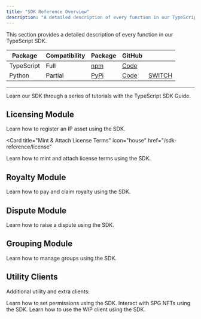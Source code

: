 ```yaml
---
title: "SDK Reference Overview"
description: "A detailed description of every function in our TypeScript SDK"
---
```


This section provides a detailed description of every function in our TypeScript SDK.

| Package                                                        | Compatibility                                                 | Package                                                                                                 | GitHub                                                                                                             |                                 |
| -------------------------------------------------------------- | ------------------------------------------------------------- | ------------------------------------------------------------------------------------------------------- | ------------------------------------------------------------------------------------------------------------------ | ------------------------------- |
| <Icon icon="screwdriver-wrench" iconType="solid" /> TypeScript | <Icon icon="check" iconType="solid" /> Full                   | <Icon icon="box-open" iconType="solid" /> [npm](https://www.npmjs.com/package/@story-protocol/core-sdk) | <Icon icon="arrow-up-right-from-square" iconType="solid" /> [Code](https://github.com/storyprotocol/sdk/tree/main) |
| <Icon icon="python" iconType="solid" /> Python                 | <Icon icon="triangle-exclamation" iconType="solid" /> Partial | <Icon icon="box-open" iconType="solid" /> [PyPi](https://pypi.org/project/story-protocol-python-sdk)    | <Icon icon="arrow-up-right-from-square" iconType="solid" /> [Code](https://github.com/storyprotocol/python-sdk)    | [SWITCH](/sdk-reference/python) |

---

<Card title="Step-by-Step Guide" icon="house" href="/developers/typescript-sdk">
  Learn our SDK through a series of tutorials with the TypeScript SDK Guide.
</Card>

## Licensing Module

<CardGroup cols={2}>

<Card title="Register an IP Asset" icon="house" href="/sdk-reference/ipasset">
  Learn how to register an IP asset using the SDK.
</Card>

<Card
  title="Mint & Attach License Terms"
  icon="house"
  href="/sdk-reference/license"
>
  Learn how to mint and attach license terms using the SDK.
</Card>

</CardGroup>

## Royalty Module

<CardGroup cols={2}>

<Card title="Pay & Claim Royalty" icon="house" href="/sdk-reference/royalty">
  Learn how to pay and claim royalty using the SDK.
</Card>

</CardGroup>

## Dispute Module

<CardGroup cols={2}>

<Card title="Raise a Dispute" icon="house" href="/sdk-reference/dispute">
  Learn how to raise a dispute using the SDK.
</Card>

</CardGroup>

## Grouping Module

<CardGroup cols={2}>

<Card title="Manage Groups" icon="house" href="/sdk-reference/group">
  Learn how to manage groups using the SDK.
</Card>

</CardGroup>

## Utility Clients

Additional utility and extra clients:

<CardGroup cols={2}>

<Card title="Set Permissions" icon="house" href="/sdk-reference/permissions">
  Learn how to set permissions using the SDK.
</Card>

<Card title="NFT Client" icon="house" href="/sdk-reference/nftclient">
  Interact with SPG NFTs using the SDK.
</Card>

<Card title="WIP Client" icon="house" href="/sdk-reference/wip-client">
  Learn how to use the WIP client using the SDK.
</Card>

</CardGroup>
